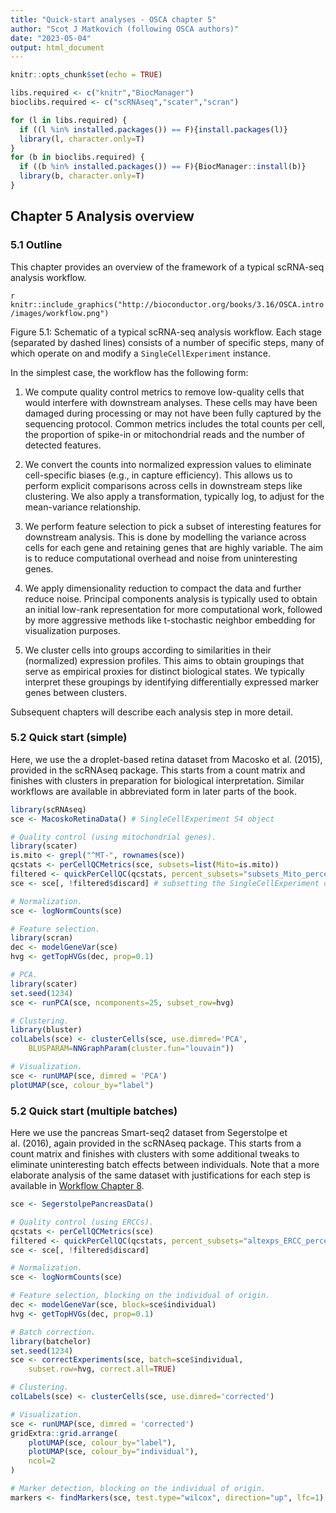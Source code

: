 ```yaml
---
title: "Quick-start analyses - OSCA chapter 5"
author: "Scot J Matkovich (following OSCA authors)"
date: "2023-05-04"
output: html_document
---
```


```r
knitr::opts_chunk$set(echo = TRUE)
```

```r
libs.required <- c("knitr","BiocManager")
bioclibs.required <- c("scRNAseq","scater","scran")

for (l in libs.required) {
  if ((l %in% installed.packages()) == F){install.packages(l)}
  library(l, character.only=T)
}
for (b in bioclibs.required) {
  if ((b %in% installed.packages()) == F){BiocManager::install(b)}
  library(b, character.only=T)
}

```

## Chapter 5 Analysis overview

### 5.1 Outline

This chapter provides an overview of the framework of a typical scRNA-seq analysis workflow.

`r knitr::include_graphics("http://bioconductor.org/books/3.16/OSCA.intro/images/workflow.png")`

Figure 5.1: Schematic of a typical scRNA-seq analysis workflow. Each stage (separated by dashed lines) consists of a number of specific steps, many of which operate on and modify a `SingleCellExperiment` instance.

In the simplest case, the workflow has the following form:

1.  We compute quality control metrics to remove low-quality cells that would interfere with downstream analyses. These cells may have been damaged during processing or may not have been fully captured by the sequencing protocol. Common metrics includes the total counts per cell, the proportion of spike-in or mitochondrial reads and the number of detected features.

2.  We convert the counts into normalized expression values to eliminate cell-specific biases (e.g., in capture efficiency). This allows us to perform explicit comparisons across cells in downstream steps like clustering. We also apply a transformation, typically log, to adjust for the mean-variance relationship.

3.  We perform feature selection to pick a subset of interesting features for downstream analysis. This is done by modelling the variance across cells for each gene and retaining genes that are highly variable. The aim is to reduce computational overhead and noise from uninteresting genes.

4.  We apply dimensionality reduction to compact the data and further reduce noise. Principal components analysis is typically used to obtain an initial low-rank representation for more computational work, followed by more aggressive methods like t-stochastic neighbor embedding for visualization purposes.

5.  We cluster cells into groups according to similarities in their (normalized) expression profiles. This aims to obtain groupings that serve as empirical proxies for distinct biological states. We typically interpret these groupings by identifying differentially expressed marker genes between clusters.

Subsequent chapters will describe each analysis step in more detail.

### 5.2 Quick start (simple)

Here, we use the a droplet-based retina dataset from Macosko et al. (2015), provided in the scRNAseq package. This starts from a count matrix and finishes with clusters in preparation for biological interpretation. Similar workflows are available in abbreviated form in later parts of the book.

```r

library(scRNAseq)
sce <- MacoskoRetinaData() # SingleCellExperiment S4 object

# Quality control (using mitochondrial genes).
library(scater)
is.mito <- grepl("^MT-", rownames(sce))
qcstats <- perCellQCMetrics(sce, subsets=list(Mito=is.mito))
filtered <- quickPerCellQC(qcstats, percent_subsets="subsets_Mito_percent")
sce <- sce[, !filtered$discard] # subsetting the SingleCellExperiment object in this way perform subsetting of all the components of the object, including those that are long or wide relative to the assay counts

# Normalization.
sce <- logNormCounts(sce)

# Feature selection.
library(scran)
dec <- modelGeneVar(sce)
hvg <- getTopHVGs(dec, prop=0.1)

# PCA.
library(scater)
set.seed(1234)
sce <- runPCA(sce, ncomponents=25, subset_row=hvg)

# Clustering.
library(bluster)
colLabels(sce) <- clusterCells(sce, use.dimred='PCA',
    BLUSPARAM=NNGraphParam(cluster.fun="louvain"))    

# Visualization.
sce <- runUMAP(sce, dimred = 'PCA')
plotUMAP(sce, colour_by="label")

```

### 5.2 Quick start (multiple batches)

Here we use the pancreas Smart-seq2 dataset from Segerstolpe et al. (2016), again provided in the scRNAseq package. This starts from a count matrix and finishes with clusters with some additional tweaks to eliminate uninteresting batch effects between individuals. Note that a more elaborate analysis of the same dataset with justifications for each step is available in [Workflow Chapter 8](http://bioconductor.org/books/3.16/OSCA.workflows/segerstolpe-human-pancreas-smart-seq2.html#segerstolpe-human-pancreas-smart-seq2).

```r

sce <- SegerstolpePancreasData()

# Quality control (using ERCCs).
qcstats <- perCellQCMetrics(sce)
filtered <- quickPerCellQC(qcstats, percent_subsets="altexps_ERCC_percent")
sce <- sce[, !filtered$discard]

# Normalization.
sce <- logNormCounts(sce)

# Feature selection, blocking on the individual of origin.
dec <- modelGeneVar(sce, block=sce$individual)
hvg <- getTopHVGs(dec, prop=0.1)

# Batch correction.
library(batchelor)
set.seed(1234)
sce <- correctExperiments(sce, batch=sce$individual, 
    subset.row=hvg, correct.all=TRUE)

# Clustering.
colLabels(sce) <- clusterCells(sce, use.dimred='corrected')

# Visualization.
sce <- runUMAP(sce, dimred = 'corrected')
gridExtra::grid.arrange(
    plotUMAP(sce, colour_by="label"),
    plotUMAP(sce, colour_by="individual"),
    ncol=2
)

# Marker detection, blocking on the individual of origin.
markers <- findMarkers(sce, test.type="wilcox", direction="up", lfc=1)

```
